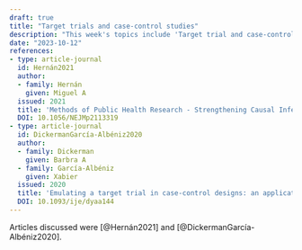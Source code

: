 ```yaml
---
draft: true
title: "Target trials and case-control studies"
description: "This week's topics include 'Target trial and case-control studies as a Target trial'. The meeting was unfortunately canceled, where the following was supposed to be discussed: Strengthening Causal Inference from Observational Data - Can we meaningfully emulate a target trial using case-control data to reduce discrepancies between observational and randomized trial evidence. The meeting was unfortunately canceled"
date: "2023-10-12"
references:
- type: article-journal
  id: Hernán2021
  author:
  - family: Hernán
    given: Miguel A 
  issued: 2021
  title: 'Methods of Public Health Research - Strengthening Causal Inference from Observational Data'
  DOI: 10.1056/NEJMp2113319
- type: article-journal
  id: DickermanGarcía-Albéniz2020
  author:
  - family: Dickerman
    given: Barbra A
  - family: García-Albéniz
    given: Xabier
  issued: 2020
  title: 'Emulating a target trial in case-control designs: an application to statins and colorectal cancer'
  DOI: 10.1093/ije/dyaa144
---
```

Articles discussed were [@Hernán2021] and [@DickermanGarcía-Albéniz2020].

